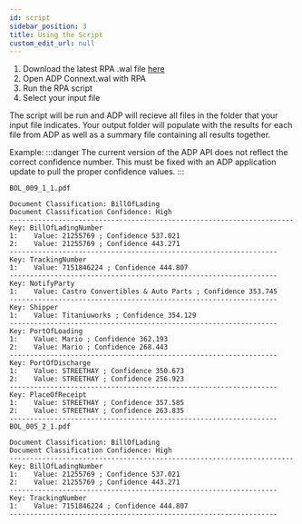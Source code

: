 ```yaml
---
id: script
sidebar_position: 3
title: Using the Script
custom_edit_url: null
---
```

1. Download the latest RPA .wal file [here](https://github.com/ibm-client-engineering/solution-cp4ba-document-processing/blob/main/assets/rpa-connector/scripts/ADP%20Connect.wal)
2. Open ADP Connext.wal with RPA
3. Run the RPA script
4. Select your input file

The script will be run and ADP will recieve all files in the folder that your input file indicates. Your output folder will populate with the results for each file from ADP as well as a summary file containing all results together.

Example:
:::danger
The current version of the ADP API does not reflect the correct confidence number. This must be fixed with an ADP application update to pull the proper confidence values.
:::
```
BOL_009_1_1.pdf

Document Classification: BillOfLading
Document Classification Confidence: High
----------------------------------------------------------------------
Key: BillOfLadingNumber
1:    Value: 21255769 ; Confidence 537.021
2:    Value: 21255769 ; Confidence 443.271
------------------------------------------------------------------
Key: TrackingNumber
1:    Value: 7151846224 ; Confidence 444.807
------------------------------------------------------------------
Key: NotifyParty
1:    Value: Castro Convertibles & Auto Parts ; Confidence 353.745
------------------------------------------------------------------
Key: Shipper
1:    Value: Titaniuworks ; Confidence 354.129
------------------------------------------------------------------
Key: PortOfLoading
1:    Value: Mario ; Confidence 362.193
2:    Value: Mario ; Confidence 268.443
------------------------------------------------------------------
Key: PortOfDischarge
1:    Value: STREETHAY ; Confidence 350.673
2:    Value: STREETHAY ; Confidence 256.923
------------------------------------------------------------------
Key: PlaceOfReceipt
1:    Value: STREETHAY ; Confidence 357.585
2:    Value: STREETHAY ; Confidence 263.835
------------------------------------------------------------------
BOL_005_2_1.pdf

Document Classification: BillOfLading
Document Classification Confidence: High
----------------------------------------------------------------------
Key: BillOfLadingNumber
1:    Value: 21255769 ; Confidence 537.021
2:    Value: 21255769 ; Confidence 443.271
------------------------------------------------------------------
Key: TrackingNumber
1:    Value: 7151846224 ; Confidence 444.807
------------------------------------------------------------------
```